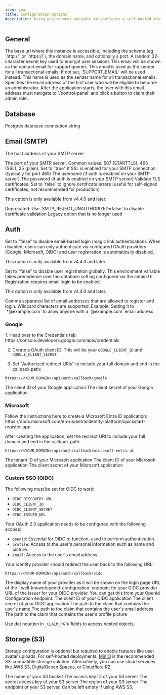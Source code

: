```yaml
---
icon: gear
title: Configuration Options
description: Using environment variable to configure a self-hosted instance of Kinpal.
---
```


## General

<ParamField path="NEXT_PUBLIC_BASE_URL" required>
  The base url where this instance is accessible, including the scheme (eg.
  `http://` or `https://`), the domain name, and optionally a port.
</ParamField>

<ParamField path="SECRET_PASSWORD" required>
  A random 32-character secret key used to encrypt user sessions
</ParamField>

<ParamField path="SUPPORT_EMAIL" required>
  This email will be shown as the contact email for support queries.
</ParamField>

<ParamField path="NOREPLY_EMAIL">
  This email is used as the sender for all transactional emails. If not set,
  `SUPPORT_EMAIL` will be used instead.
</ParamField>

<ParamField path="NOREPLY_EMAIL_NAME" default="Kinpal">
  This name is used as the sender name for all transactional emails.
</ParamField>

<ParamField path="INITIAL_ADMIN_EMAIL">
  Specifies the email address of the first user who will be eligible to become an administrator. After the application starts, the user with this email address must navigate to `/control-panel` and click a button to claim their admin role.
</ParamField>


## Database

<ParamField path="DATABASE_URL" required>
  Postgres database connection string
</ParamField>

## Email (SMTP)

<ParamField path="SMTP_HOST">The host address of your SMTP server</ParamField>

<ParamField path="SMTP_PORT">
  The port of your SMTP server. Common values: 587 (STARTTLS), 465 (SSL), 25 (plain).
</ParamField>

<ParamField path="SMTP_SECURE" default="false">
  Set to "true" if SSL is enabled for your SMTP connection (typically for port 465)
</ParamField>

<ParamField path="SMTP_USER" default="">
  The username (if auth is enabled on your SMTP server)
</ParamField>

<ParamField path="SMTP_PWD" default="">
  The password (if auth is enabled on your SMTP server)
</ParamField>

<ParamField path="SMTP_REJECT_UNAUTHORIZED" default="true">
  Validate TLS certificates. Set to `false` to ignore certificate errors (useful for self-signed certificates, not recommended for production)
  
  <Note>This option is only available from v4.4.0 and later.</Note>
</ParamField>

<ParamField path="SMTP_TLS_ENABLED">
  <Warning>Deprecated: Use `SMTP_REJECT_UNAUTHORIZED=false` to disable certificate validation</Warning>
  Legacy option that is no longer used
</ParamField>

## Auth

<ParamField path="EMAIL_LOGIN_ENABLED" default="true">
  Set to "false" to disable email-based login (magic link authentication).
  When disabled, users can only authenticate via configured OAuth providers
  (Google, Microsoft, OIDC) and user registration is automatically disabled.
  
  <Note>This option is only available from v4.4.0 and later.</Note>
</ParamField>

<ParamField path="REGISTRATION_ENABLED" default="true">
  Set to "false" to disable user registration globally. This environment variable
  takes precedence over the database setting configured via the admin UI.
  Registration requires email login to be enabled.
  
  <Note>This option is only available from v4.4.0 and later.</Note>
</ParamField>

<ParamField path="ALLOWED_EMAILS">
  Comma separated list of email addresses that are allowed to register and
  login. Wildcard characters are supported. Example: Setting it to
  `*@example.com` to allow anyone with a `@example.com` email address.
</ParamField>

### Google

<Accordion title="Setup">
1. Head over to the Credentials tab: https://console.developers.google.com/apis/credentials

2. Create a OAuth client ID. This will be your `GOOGLE_CLIENT_ID` and `GOOGLE_CLIENT_SECRET`

3. Set "Authorized redirect URIs" to include your full domain and end in the callback path:

```
https://<YOUR_DOMAIN>/api/auth/callback/google
```
</Accordion>

<ParamField path="GOOGLE_CLIENT_ID">
  The client ID of your Google application
</ParamField>

<ParamField path="GOOGLE_CLIENT_SECRET">
  The client secret of your Google application
</ParamField>

### Microsoft

<Accordion title="Setup">
Follow the instructions here to create a Microsoft Entra ID application: https://docs.microsoft.com/en-us/entra/identity-platform/quickstart-register-app

After creating the application, set the redirect URI to include your full domain and end in the callback path:

```
https://<YOUR_DOMAIN>/api/auth/callback/microsoft-entra-id
```
</Accordion>

<ParamField path="MICROSOFT_TENANT_ID">
  The tenant ID of your Microsoft application
</ParamField>

<ParamField path="MICROSOFT_CLIENT_ID">
  The client ID of your Microsoft application
</ParamField>

<ParamField path="MICROSOFT_CLIENT_SECRET">
  The client secret of your Microsoft application
</ParamField>

### Custom SSO (OIDC)

The following must be set for OIDC to work:

- `OIDC_DISCOVERY_URL`
- `OIDC_CLIENT_ID`
- `OIDC_CLIENT_SECRET`
- `OIDC_ISSUER_URL`

<Accordion title="Setup">
Your OAuth 2.0 application needs to be configured with the following scopes:

- `openid`: Essential for OIDC to function, used to perform authentication.
- `profile`: Access to the user's personal information such as name and picture.
- `email`: Access to the user's email address.

Your identity provider should redirect the user back to the following URL:

```
https://<YOUR-DOMAIN>/api/auth/callback/oidc
```
</Accordion>

<ParamField path="OIDC_NAME" default="OpenID Connect">
  The display name of your provider as it will be shown on the login page
</ParamField>

<ParamField path="OIDC_DISCOVERY_URL">
  URL of the `.well-known/openid-configuration` endpoint for your OIDC provider
</ParamField>

<ParamField path="OIDC_ISSUER_URL">
  URL of the issuer for your OIDC provider. You can get this from your OpenId
  Configuration endpoint.
</ParamField>

<ParamField path="OIDC_CLIENT_ID">
  The client ID of your OIDC application
</ParamField>

<ParamField path="OIDC_CLIENT_SECRET">
  The client secret of your OIDC application
</ParamField>

<ParamField path="OIDC_NAME_CLAIM_PATH" default="name">
  The path to the claim that contains the user's name
</ParamField>

<ParamField path="OIDC_EMAIL_CLAIM_PATH" default="email">
  The path to the claim that contains the user's email address
</ParamField>

<ParamField path="OIDC_PICTURE_CLAIM_PATH" default="picture">
  The path to the claim that contains the user's profile picture
</ParamField>

<Info>Use dot notation in `_CLAIM_PATH` fields to access nested objects.</Info>

## Storage (S3)

Storage configuration is optional but required to enable features like user avatar uploads.
For self-hosted deployments, [MinIO](https://min.io/) is the recommended S3-compatible storage solution. Alternatively, you can use cloud services like [AWS S3](https://aws.amazon.com/s3/), [DigitalOcean Spaces](https://www.digitalocean.com/products/spaces), or [Cloudflare R2](https://www.cloudflare.com/developer-platform/r2/).

<ParamField path="S3_BUCKET_NAME">
  The name of your S3 bucket
</ParamField>

<ParamField path="S3_ACCESS_KEY_ID">
  The access key ID of your S3 server
</ParamField>

<ParamField path="S3_SECRET_ACCESS_KEY">
  The secret access key of your S3 server
</ParamField>

<ParamField path="S3_REGION">
  The region of your S3 server
</ParamField>

<ParamField path="S3_ENDPOINT">
  The endpoint of your S3 server. Can be left empty if using AWS S3.
</ParamField>